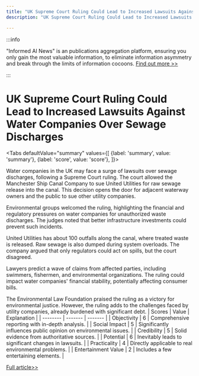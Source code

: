 ```yaml
---
title: "UK Supreme Court Ruling Could Lead to Increased Lawsuits Against Water Companies Over Sewage Discharges"
description: "UK Supreme Court Ruling Could Lead to Increased Lawsuits Against Water Companies Over Sewage Discharges"

---
```



:::info

"Informed AI News" is an publications aggregation platform, ensuring you only gain the most valuable information, to eliminate information asymmetry and break through the limits of information cocoons.  [Find out more >>](/)

:::

# UK Supreme Court Ruling Could Lead to Increased Lawsuits Against Water Companies Over Sewage Discharges


<Tabs
	defaultValue="summary"
	values={[
	{label: 'summary', value: 'summary'},
	{label: 'score', value: 'score'},
]}>
<TabItem value="summary">


Water companies in the UK may face a surge of lawsuits over sewage discharges, following a Supreme Court ruling. The court allowed the Manchester Ship Canal Company to sue United Utilities for raw sewage release into the canal. This decision opens the door for adjacent waterway owners and the public to sue other utility companies.

Environmental groups welcomed the ruling, highlighting the financial and regulatory pressures on water companies for unauthorized waste discharges. The judges noted that better infrastructure investments could prevent such incidents.

United Utilities has about 100 outfalls along the canal, where treated waste is released. Raw sewage is also dumped during system overloads. The company argued that only regulators could act on spills, but the court disagreed.

Lawyers predict a wave of claims from affected parties, including swimmers, fishermen, and environmental organizations. The ruling could impact water companies' financial stability, potentially affecting consumer bills.

The Environmental Law Foundation praised the ruling as a victory for environmental justice. However, the ruling adds to the challenges faced by utility companies, already burdened with significant debt.
</TabItem>
<TabItem value="score">
	| Scores     | Value   | Explanation |
	| -------- | ------- | ------- |
	| Objectivity  | 6    | Comprehensive reporting with in-depth analysis.    |
	| Social Impact | 5     | Significantly influences public opinion on environmental issues.    |
	| Credibility    | 5    | Solid evidence from authoritative sources.    |
	| Potential    | 6    | Inevitably leads to significant changes in lawsuits.    |
	| Practicality    | 4    | Directly applicable to real environmental problems.    |
	| Entertainment Value    | 2    | Includes a few entertaining elements.    |
</TabItem>
</Tabs>

[Full article>>](https://www.bbc.com/news/articles/cv2gmx8d51xo)
